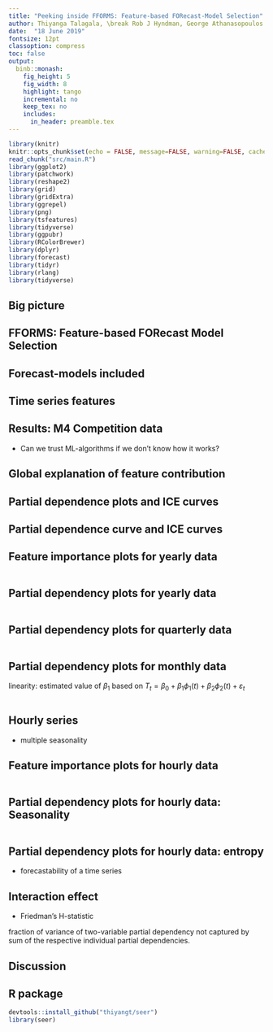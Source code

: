 ```yaml
---
title: "Peeking inside FFORMS: Feature-based FORecast-Model Selection"
author: Thiyanga Talagala, \break Rob J Hyndman, George Athanasopoulos
date:  "18 June 2019"
fontsize: 12pt
classoption: compress
toc: false
output:
  binb::monash:
    fig_height: 5
    fig_width: 8
    highlight: tango
    incremental: no
    keep_tex: no
    includes:
      in_header: preamble.tex
---
```


```r
library(knitr)
knitr::opts_chunk$set(echo = FALSE, message=FALSE, warning=FALSE, cache=TRUE, dev.args=list(bg=grey(0.9), pointsize=11))
read_chunk("src/main.R")
library(ggplot2)
library(patchwork)
library(reshape2)
library(grid)
library(gridExtra)
library(ggrepel)
library(png)
library(tsfeatures)
library(tidyverse)
library(ggpubr)
library(RColorBrewer)
library(dplyr)
library(forecast)
library(tidyr)
library(rlang)
library(tidyverse)
```


## Big picture

\begin{tikzpicture}
    \node<1> (img1) {\centerline{\includegraphics[width=\paperwidth, height=6.3cm]{img/rice1.png}}};
    \node<2> (img2) {\centerline{\includegraphics[width=\paperwidth, height=6.3cm]{img/rice2.png}}};
\end{tikzpicture}

\begin{itemize}[<+->]
\vfill\item What algorithm is likely to perform best?
\vfill\item Algorithm selection problem, John Rice (1976)
\end{itemize}


## FFORMS: Feature-based FORecast Model Selection

\begin{tikzpicture}
    \node<1> (img1) {\centerline{\includegraphics[width=\paperwidth]{img/f1.png}}};
    \node<2> (img2) {\centerline{\includegraphics[width=\paperwidth]{img/f2.png}}};
    \node<3> (img3) {\centerline{\includegraphics[width=\paperwidth]{img/f3.png}}};
    \node<4> (img4) {\centerline{\includegraphics[width=\paperwidth]{img/f4.png}}};
    \node<5> (img5) {\centerline{\includegraphics[width=\paperwidth]{img/f5.png}}};
    \node<6> (img6) {\centerline{\includegraphics[width=\paperwidth]{img/f6.png}}};
    \node<7> (img7) {\centerline{\includegraphics[width=\paperwidth]{img/f7.png}}};
    \node<8> (img8) {\centerline{\includegraphics[width=\paperwidth]{img/f8.png}}};
    \node<9> (img9) {\centerline{\includegraphics[width=\paperwidth]{img/f9.png}}};
    \node<10> (img10) {\centerline{\includegraphics[width=\paperwidth]{img/f10.png}}};
    \node<11> (img11) {\centerline{\includegraphics[width=\paperwidth]{img/f11.png}}};
    \node<12> (img12) {\centerline{\includegraphics[width=\paperwidth]{img/f12.png}}};
    \node<13> (img13) {\centerline{\includegraphics[width=\paperwidth]{img/f13.png}}};
\end{tikzpicture}




 
## Forecast-models included

\begin{textblock}{12}(0.1,1.3)\small
\begin{multicols}{2}
  \begin{itemize}\tightlist
    \item White noise process
    \item ARMA/AR/MA
    \item ARIMA
    \item SARIMA
    \item Random walk with drift
    \item Random walk
    \item Seasonal naive
    \item TBATS
    \item neural network forecasts
    \item Theta method
    \item STL-AR
    \item ETS-without trend and seasonal 
    \item ETS-trend
    \item ETS-damped trend
    \item ETS-trend and seasonal 
    \item ETS-damped trend and seasonal
    \item ETS-seasonal
    \item MSTL-ETS
    \item MSTL-ARIMA
    \end{itemize}
\end{multicols}
\end{textblock}

## Time series features

\begin{textblock}{12}(0.1,1.3)
\begin{multicols}{2}
  \begin{itemize}\tightlist
    \item length
    \item strength of seasonality
    \item strength of trend
    \item linearity
    \item curvature
    \item spikiness
    \item stability
    \item lumpiness
    \item spectral entropy
    \item Hurst exponent
    \item nonlinearity
    \item unit root test statistics
    \item parameter estimates of Holt's linear trend method
    \item parameter estimates of Holt-Winters' additive method
    \item ACF and PACF based features - calculated on raw, differenced, seasonally-differenced series and remainder series.
    \end{itemize}
\end{multicols}
\end{textblock}

## Results: M4 Competition data

\begin{table}[!h]
\centering\scriptsize\tabcolsep=0.12cm
\begin{tabular}{l|rrrrrr}
 & Yearly & Quarterly & Monthly & Weekly & Daily & Hourly \\\hline
\textcolor{red}{FFORMS} & 3.17 &  1.20 &  0.98&  2.31& 3.57 &  0.84\\\hline
auto.arima & 3.40 &1.17  &0.93  & 2.55 &  -& - \\
ets & 3.44 &  1.16& 0.95 &  -&-  &  -\\
theta & 3.37 &1.24  & 0.97 &2.64  & 3.33 & 1.59 \\
rwd & 3.07 & 1.33 & 1.18  & 2.68  & 3.25 & 11.45 \\
rw & 3.97 & 1.48 & 1.21  &2.78  & 3.27 & 11.60 \\
nn & 4.06 & 1.55 &  1.14 &4.04 & 3.90 & 1.09 \\
stlar & - & 2.02 &  1.33& 3.15 & 4.49 & 1.49 \\
snaive & - &  1.66& 1.26 &  2.78& 24.46 & 2.86 \\
tbats & - & 1.19 &  1.05& 2.49 & 3.27 &  1.30\\
wn & 13.42 &  6.50&  4.11&  49.91& 38.07 & 11.68 \\
mstlarima & - & - &  - & - & 3.84 &  1.12\\
mstlets & - &  - &  - &  - & 3.73 &  1.23\\
combination (mean) & 4.09 & 1.58 &  1.16&6.96  & 7.94 & 3.93 \\\hline
M4-1st & 2.98 & 1.12 &  0.88& 2.36 & 3.45 & 0.89\\
M4-2nd & 3.06 & 1.11 &  0.89& 2.11 & 3.34 & 0.81\\
M4-3rd & 3.13 & 1.23 &  0.95& 2.16 & 2.64 & 0.87\\\hline
\end{tabular}
\end{table}

\pause

- Can we trust ML-algorithms if we don't know how it works?


##

 \centerline{\includegraphics[width=\paperwidth, height=\paperheight]{img/forest.jpg}}
 
\only<2->{\begin{textblock*}{100mm}(20mm,0.25\textheight)
\begin{exampleblock}{Peeking inside FFORMS!!!}
  \begin{itemize}
    \item \textcolor{red}{Which} features are the most important?
    \item \textcolor{red}{Where} are they important?
    \item \textcolor{red}{How} are they important?
    \item \textcolor{red}{When} and \textcolor{red}{how} are features linked with the prediction outcome?
    \item \textcolor{red}{When} and \textcolor{red}{how strongly} do features interacts with
other features?
  \end{itemize}
\end{exampleblock}
\end{textblock*}
}




## Global explanation of feature contribution

\begin{block}{}
Overall role of features in the choice of different forecast-model selection.
\end{block}

\begin{itemize}
\item contribution to predictive accuracy
\begin{itemize}
\item Permutation-based variable importance
\item Mean decrease in Gini coefficient
\end{itemize}
\item causality: change in the value of Y for an increase or decrease in the value of x
\begin{itemize}
\item Partial dependence plots (Jerome H. Friedman, 2001)
\item Individual Conditional Expectation (ICE) curves (Goldstein
                                                       et al., 2015; Zhao and Hastie, 2017)
\end{itemize}
\end{itemize}



## Partial dependence plots and ICE curves

\begin{tikzpicture}
\node<1> (img1) {\centerline{\includegraphics[width=\paperwidth]{img/ice1.png}}};
\node<2> (img2) {\centerline{\includegraphics[width=\paperwidth]{img/ice2.png}}};
\node<3> (img3) {\centerline{\includegraphics[width=\paperwidth]{img/ice3.png}}};
\node<4> (img4) {\centerline{\includegraphics[width=\paperwidth]{img/ice4.png}}};
\node<5> (img5) {\centerline{\includegraphics[width=\paperwidth]{img/ice5.png}}};
\end{tikzpicture}


## Partial dependence curve and ICE curves

\centerline{\includegraphics[width=\paperwidth]{img/ice5.png}}

\begin{textblock}{4.8}(8,5)
\begin{alertblock}{Feature importance measures:}
\begin{itemize}
\item "flatness" of PD curve
\item "flatness" of ICE curves
\end{itemize}
\end{alertblock}
\end{textblock}

## Feature importance plots for yearly data

```r

```

## Partial dependency plots for yearly data

```r

```

## Partial dependency plots for quarterly data

```r

```

## Partial dependency plots for monthly data

\small linearity: estimated value of $\beta_1$ based on
$T_t=\beta_0+\beta_1 \phi_1(t) + \beta_2\phi_2(t) + \varepsilon_t$


```r
```


## Hourly series
- multiple seasonality
\begin{columns}[T] % align columns
\begin{column}{.48\textwidth}
\includegraphics[width=6cm, height=7cm]{img/mstsplot.png}
\end{column}%
\hfill%
\begin{column}{.48\textwidth}
Hourly data
\begin{itemize}
\item daily - 24
\item weekly - 168
\end{itemize}
\end{column}%
\end{columns}

## Feature importance plots for hourly data

```r

```

## Partial dependency plots for hourly data: Seasonality

```r

```



## Partial dependency plots for hourly data: entropy

-  forecastability of a time series

\begin{columns}[T] % align columns
\begin{column}{.3\textwidth}
\includegraphics[width=6cm, height=7cm]{img/entropy.png}

\end{column}%
\hfill%
\begin{column}{.6\textwidth}
\includegraphics[width=7cm, height=7cm]{img/en_pdp4.png}
\end{column}%
\end{columns}


## Interaction effect

- Friedman's H-statistic 

\small fraction of variance of two-variable partial dependency not captured by sum of the respective individual partial dependencies.

\pause

\bf{\textcolor{blue}{\small{Hourly: }}}\bf{\small{interaction between linearity and seasonal lag at seasonally-differenced series}}

\begin{tikzpicture}
    \node<2> (img2) {\centerline{\includegraphics[width=12cm]{img/htwopdp1-1.png}}};
    \node<3> (img3) {\centerline{\includegraphics[width=12cm]{img/htwopdp3-1.png}}};
\end{tikzpicture}

## Discussion


\begin{itemize}[<+->]
\vfill\item Global perspective of feature
contribution: the overall role of features in the choice of different forecast-models.

\vfill\item \textcolor{red}{What next?} Local perspective of feature contribution: zoom into local regions of the data to identify
which features contribute most to classify a specific instance.
\end{itemize}


## R package

 \vspace{0.15cm}
\centerline{\includegraphics[width=\textwidth,height=3.5cm,keepaspectratio]{img/seer.png}}
\vspace{0.3cm}
 \centerline{available at: \textcolor{blue}{\underline{https://github.com/thiyangt/seer}}}


```r
devtools::install_github("thiyangt/seer")
library(seer)
```

